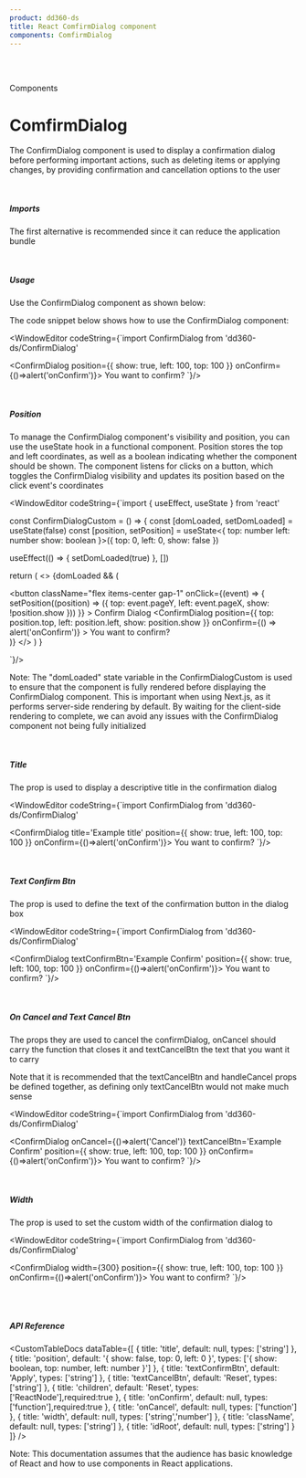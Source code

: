 ```yaml
---
product: dd360-ds
title: React ComfirmDialog component
components: ComfirmDialog 
---
```


<br />
<br />

<Label>Components</Label>

# <span name="floating-nav">ComfirmDialog</span>

The ConfirmDialog component is used to display a confirmation dialog before 
performing important actions, such as deleting items or applying changes, by
 providing confirmation and cancellation options to the user

<br />

##### <span name="floating-nav">Imports</span>
The first alternative is recommended since it can reduce the application bundle

<WindowEditor codeString="import ConfirmDialog from 'dd360-ds/ConfirmDialog'" />
<WindowEditor codeString="import { ConfirmDialog } from 'dd360-ds'" />

<br />

##### <span name="floating-nav">Usage</span>

Use the ConfirmDialog component as shown below:

<ContainerComponentDoc>
 <ConfirmDialogCustom />
</ContainerComponentDoc>

The code snippet below shows how to use the ConfirmDialog component:

<WindowEditor
    codeString={`import ConfirmDialog from 'dd360-ds/ConfirmDialog'

<ConfirmDialog
    position={{
      show: true,
      left: 100,
      top: 100
    }}
    onConfirm={()=>alert('onConfirm')}>
    You want to confirm?
</ConfirmDialog>
`}/>

<br />

##### <span name="floating-nav">Position</span>

To manage the ConfirmDialog component's visibility and position, you can use the
useState hook in a functional component. Position stores the top and left
coordinates, as well as a boolean indicating whether the component should be
shown. The component listens for clicks on a button, which toggles the
ConfirmDialog visibility and updates its position based on the click event's
coordinates

<ContainerComponentDoc>
  <ConfirmDialogCustom />
</ContainerComponentDoc>

<WindowEditor
    codeString={`import { useEffect, useState } from 'react'

const ConfirmDialogCustom = () => {
  const [domLoaded, setDomLoaded] = useState<boolean>(false)
  const [position, setPosition] = useState<{
    top: number
    left: number
    show: boolean
  }>({
    top: 0,
    left: 0,
    show: false
  })

  useEffect(() => { setDomLoaded(true) }, [])

  return (
    <>
      {domLoaded && (
        <div>
          <button
            className="flex items-center gap-1"
            onClick={(event) => {
              setPosition((position) => ({
                top: event.pageY,
                left: event.pageX,
                show: !position.show
              }))
            }}
          >
            Confirm Dialog
            <DynamicHeroIcon icon="FilterIcon" className="w-4 h-4" />
          </button>
          <ConfirmDialog
            position={{
              top: position.top,
              left: position.left,
              show: position.show
            }}
            onConfirm={() => alert('onConfirm')}
          >
            You want to confirm?
          </ConfirmDialog>
        </div>
      )}
    </>
  )
}

 `}/>

Note: The "domLoaded" state variable in the ConfirmDialogCustom is used to ensure 
that the component is fully rendered before displaying the ConfirmDialog 
component. This is important when using Next.js, as it performs server-side 
rendering by default. By waiting for the client-side rendering to complete, 
we can avoid any issues with the ConfirmDialog component not being fully initialized

<br />


##### <span name="floating-nav">Title</span>

The prop <Tag text='title' /> is used to display a descriptive title in the confirmation dialog

<ContainerComponentDoc>
 <ConfirmDialogCustom title='Example title' />
</ContainerComponentDoc>

<WindowEditor
    codeString={`import ConfirmDialog from 'dd360-ds/ConfirmDialog'

<ConfirmDialog
    title='Example title'
    position={{
      show: true,
      left: 100,
      top: 100
    }}
    onConfirm={()=>alert('onConfirm')}>
    You want to confirm?
</ConfirmDialog>
`}/>

<br />

##### <span name="floating-nav">Text Confirm Btn</span>

The prop <Tag text='textConfirmBtn' /> is used to define the text of the confirmation button in the dialog box

<ContainerComponentDoc>
 <ConfirmDialogCustom textConfirmBtn='Example Confirm' />
</ContainerComponentDoc>

<WindowEditor
    codeString={`import ConfirmDialog from 'dd360-ds/ConfirmDialog'

<ConfirmDialog
    textConfirmBtn='Example Confirm'
    position={{
      show: true,
      left: 100,
      top: 100
    }}
    onConfirm={()=>alert('onConfirm')}>
    You want to confirm?
</ConfirmDialog>
`}/>

<br />

##### <span name="floating-nav">On Cancel and Text Cancel Btn</span>

The props <Tag text='onCancel and textCancelBtn' /> they are used to cancel the confirmDialog, onCancel should carry the function that closes it and textCancelBtn the text that you want it to carry

Note that it is recommended that the textCancelBtn and handleCancel props be defined together, as defining only textCancelBtn would not make much sense

<ContainerComponentDoc>
 <ConfirmDialogCustom onCancel textCancelBtn='Example Cancel' />
</ContainerComponentDoc>

<WindowEditor
    codeString={`import ConfirmDialog from 'dd360-ds/ConfirmDialog'

<ConfirmDialog
    onCancel={()=>alert('Cancel')} 
    textCancelBtn='Example Confirm'
    position={{
      show: true,
      left: 100,
      top: 100
    }}
    onConfirm={()=>alert('onConfirm')}>
    You want to confirm?
</ConfirmDialog>
`}/>

<br />

##### <span name="floating-nav">Width</span>

The prop <Tag text='width' /> is used to set the custom width of the confirmation dialog to


<ContainerComponentDoc>
 <ConfirmDialogCustom width={300} />
</ContainerComponentDoc>

<WindowEditor
    codeString={`import ConfirmDialog from 'dd360-ds/ConfirmDialog'

<ConfirmDialog
    width={300} 
    position={{
      show: true,
      left: 100,
      top: 100
    }}
    onConfirm={()=>alert('onConfirm')}>
    You want to confirm?
</ConfirmDialog>
`}/>

<br />
<br />

##### <span name="floating-nav">API Reference</span>

<CustomTableDocs
  dataTable={[
    { title: 'title', default: null, types: ['string'] },
    {
      title: 'position',
      default: '{ show: false, top: 0, left: 0 }',
      types: ['{ show: boolean, top: number, left: number }']
    },
    { title: 'textConfirmBtn', default: 'Apply', types: ['string'] },
    { title: 'textCancelBtn', default: 'Reset', types: ['string'] },
    { title: 'children', default: 'Reset', types: ['ReactNode'],required:true },
    { title: 'onConfirm', default: null, types: ['function'],required:true },
    { title: 'onCancel', default: null, types: ['function'] },
    { title: 'width', default: null, types: ['string','number'] },
    { title: 'className', default: null, types: ['string'] },
    { title: 'idRoot', default: null, types: ['string'] }
  ]}
/>

Note: This documentation assumes that the audience has basic knowledge of React
and how to use components in React applications.

<BackAndForwardController />